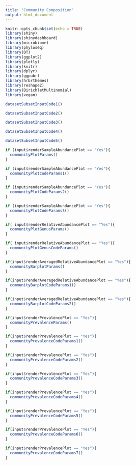 ```yaml
---
title: "Community Composition"
output: html_document
---
```

```r
knitr::opts_chunk$set(echo = TRUE)
library(shiny)
library(shinydashboard)
library(microbiome)
library(phyloseq)
library(DT)
library(ggplot2)
library(plotly)
library(knitr)
library(dplyr)
library(ggpubr)
library(hrbrthemes)
library(reshape2)
library(DirichletMultinomial)
library(vegan)
```
```r
datasetSubsetInputCode1()
```
```r
datasetSubsetInputCode2()
```
```r
datasetSubsetInputCode3()
```
```r
datasetSubsetInputCode4()
```
```r
datasetSubsetInputCode5()
```

```r
if (input$renderSampleAbundancePlot == "Yes"){
  communityPlotParams()
}
```
```r
if (input$renderSampleAbundancePlot == "Yes"){
  communityPlotCodeParams1()
}
```
```r
if (input$renderSampleAbundancePlot == "Yes"){
  communityPlotCodeParams2()
}
```
```r
if (input$renderSampleAbundancePlot == "Yes"){
  communityPlotCodeParams3()
}
```
```r
if( input$renderRelativeAbundancePlot == "Yes"){
  communityPlotGenusParams()
}
```
```r
if( input$renderRelativeAbundancePlot == "Yes"){
  communityPlotGenusCodeParams()
}
```

```r
if(input$renderAveragedRelativeAbundancePlot == "Yes"){
  communityBarplotParams()
}
```
```r
if(input$renderAveragedRelativeAbundancePlot == "Yes"){
  communityBarplotCodeParams1()
}
```
```r
if(input$renderAveragedRelativeAbundancePlot == "Yes"){
  communityBarplotCodeParams2()
}
```


```r
if(input$renderPrevalencePlot == "Yes"){
  communityPrevalenceParams()
}
```
```r
if(input$renderPrevalencePlot == "Yes"){
  communityPrevalenceCodeParams1()
}
```
```r
if(input$renderPrevalencePlot == "Yes"){
  communityPrevalenceCodeParams2()
}
```
```r
if(input$renderPrevalencePlot == "Yes"){
  communityPrevalenceCodeParams3()
}
```
```r
if(input$renderPrevalencePlot == "Yes"){
  communityPrevalenceCodeParams4()
}
```
```r
if(input$renderPrevalencePlot == "Yes"){
  communityPrevalenceCodeParams5()
}
```
```r
if(input$renderPrevalencePlot == "Yes"){
  communityPrevalenceCodeParams6()
}
```
```r
if(input$renderPrevalencePlot == "Yes"){
  communityPrevalenceCodeParams7()
}
```